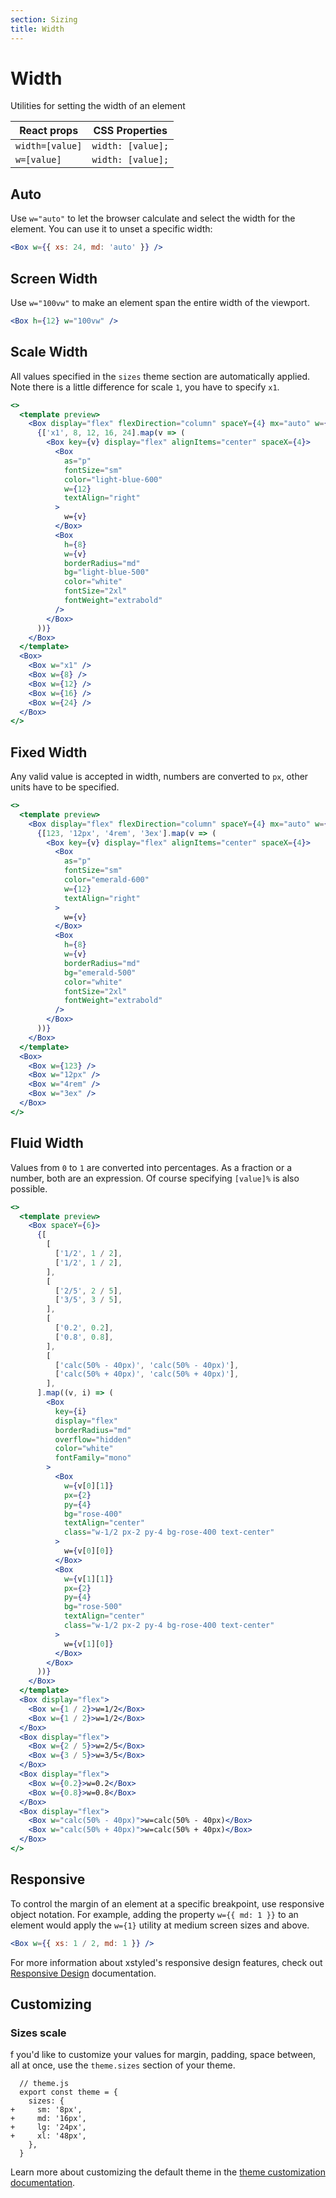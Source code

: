 ```yaml
---
section: Sizing
title: Width
---
```


# Width

Utilities for setting the width of an element

| React props     | CSS Properties    |
| --------------- | ----------------- |
| `width=[value]` | `width: [value];` |
| `w=[value]`     | `width: [value];` |

## Auto

Use `w="auto"` to let the browser calculate and select the width for the element. You can use it to unset a specific width:

```jsx
<Box w={{ xs: 24, md: 'auto' }} />
```

## Screen Width

Use `w="100vw"` to make an element span the entire width of the viewport.

```jsx
<Box h={12} w="100vw" />
```

## Scale Width

All values specified in the `sizes` theme section are automatically applied. Note there is a little difference for scale `1`, you have to specify `x1`.

```jsx preview
<>
  <template preview>
    <Box display="flex" flexDirection="column" spaceY={4} mx="auto" w={64}>
      {['x1', 8, 12, 16, 24].map(v => (
        <Box key={v} display="flex" alignItems="center" spaceX={4}>
          <Box
            as="p"
            fontSize="sm"
            color="light-blue-600"
            w={12}
            textAlign="right"
          >
            w={v}
          </Box>
          <Box
            h={8}
            w={v}
            borderRadius="md"
            bg="light-blue-500"
            color="white"
            fontSize="2xl"
            fontWeight="extrabold"
          />
        </Box>
      ))}
    </Box>
  </template>
  <Box>
    <Box w="x1" />
    <Box w={8} />
    <Box w={12} />
    <Box w={16} />
    <Box w={24} />
  </Box>
</>
```

## Fixed Width

Any valid value is accepted in width, numbers are converted to `px`, other units have to be specified.

```jsx preview
<>
  <template preview>
    <Box display="flex" flexDirection="column" spaceY={4} mx="auto" w={64}>
      {[123, '12px', '4rem', '3ex'].map(v => (
        <Box key={v} display="flex" alignItems="center" spaceX={4}>
          <Box
            as="p"
            fontSize="sm"
            color="emerald-600"
            w={12}
            textAlign="right"
          >
            w={v}
          </Box>
          <Box
            h={8}
            w={v}
            borderRadius="md"
            bg="emerald-500"
            color="white"
            fontSize="2xl"
            fontWeight="extrabold"
          />
        </Box>
      ))}
    </Box>
  </template>
  <Box>
    <Box w={123} />
    <Box w="12px" />
    <Box w="4rem" />
    <Box w="3ex" />
  </Box>
</>
```

## Fluid Width

Values from `0` to `1` are converted into percentages. As a fraction or a number, both are an expression. Of course specifying `[value]%` is also possible.

```jsx preview
<>
  <template preview>
    <Box spaceY={6}>
      {[
        [
          ['1/2', 1 / 2],
          ['1/2', 1 / 2],
        ],
        [
          ['2/5', 2 / 5],
          ['3/5', 3 / 5],
        ],
        [
          ['0.2', 0.2],
          ['0.8', 0.8],
        ],
        [
          ['calc(50% - 40px)', 'calc(50% - 40px)'],
          ['calc(50% + 40px)', 'calc(50% + 40px)'],
        ],
      ].map((v, i) => (
        <Box
          key={i}
          display="flex"
          borderRadius="md"
          overflow="hidden"
          color="white"
          fontFamily="mono"
        >
          <Box
            w={v[0][1]}
            px={2}
            py={4}
            bg="rose-400"
            textAlign="center"
            class="w-1/2 px-2 py-4 bg-rose-400 text-center"
          >
            w={v[0][0]}
          </Box>
          <Box
            w={v[1][1]}
            px={2}
            py={4}
            bg="rose-500"
            textAlign="center"
            class="w-1/2 px-2 py-4 bg-rose-400 text-center"
          >
            w={v[1][0]}
          </Box>
        </Box>
      ))}
    </Box>
  </template>
  <Box display="flex">
    <Box w={1 / 2}>w=1/2</Box>
    <Box w={1 / 2}>w=1/2</Box>
  </Box>
  <Box display="flex">
    <Box w={2 / 5}>w=2/5</Box>
    <Box w={3 / 5}>w=3/5</Box>
  </Box>
  <Box display="flex">
    <Box w={0.2}>w=0.2</Box>
    <Box w={0.8}>w=0.8</Box>
  </Box>
  <Box display="flex">
    <Box w="calc(50% - 40px)">w=calc(50% - 40px)</Box>
    <Box w="calc(50% + 40px)">w=calc(50% + 40px)</Box>
  </Box>
</>
```

## Responsive

To control the margin of an element at a specific breakpoint, use responsive object notation. For example, adding the property `w={{ md: 1 }}` to an element would apply the `w={1}` utility at medium screen sizes and above.

```jsx
<Box w={{ xs: 1 / 2, md: 1 }} />
```

For more information about xstyled's responsive design features, check out [Responsive Design](@TODO-link) documentation.

## Customizing

### Sizes scale

f you'd like to customize your values for margin, padding, space between, all at once, use the `theme.sizes` section of your theme.

<!-- @TODO support diff -->

```diffjs
  // theme.js
  export const theme = {
    sizes: {
+     sm: '8px',
+     md: '16px',
+     lg: '24px',
+     xl: '48px',
    },
  }
```

Learn more about customizing the default theme in the [theme customization documentation](@TODO-link).

